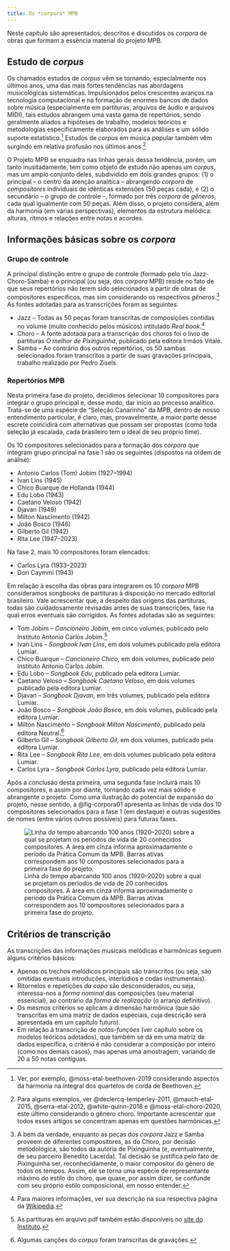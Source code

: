 ```yaml
---
title: Os *corpora* MPB
---
```


Neste capítulo são apresentados, descritos e discutidos os *corpora* de obras que formam a essência material do projeto MPB.

## Estudo de *corpus*
Os chamados estudos de *corpus* vêm se tornando, especialmente nos últimos anos, uma das mais fortes tendências nas abordagens musicológicas sistemáticas. Impulsionados pelos crescentes avanços na tecnologia computacional e na formação de enormes bancos de dados sobre música (especialmente em partituras, arquivos de áudio e arquivos MIDI), tais estudos abrangem uma vasta gama de repertórios, sendo geralmente aliados a hipóteses de trabalho, modelos teóricos e metodologias especificamente elaborados para as análises e um sólido suporte estatístico.^[Ver, por exemplo, @moss-etal-beethoven-2019 considerando aspectos da harmonia na integral dos quartetos de corda de Beethoven.] Estudos de *corpus* em música popular também vêm surgindo em relativa profusão nos últimos anos.^[Para alguns exemplos, ver @declercq-temperley-2011, @mauch-etal-2015, @serra-etal-2012, @white-quinn-2018 e @moss-etal-choro-2020, este último considerando o gênero choro. Importante acrescentar que todos esses artigos se concentram apenas em questões harmônicas.]

O Projeto MPB se enquadra nas linhas gerais dessa tendência, porém, um tanto inusitadamente, tem como objeto de estudo não apenas um *corpus*, mas um amplo conjunto deles, subdividido em dois grandes grupos: (1) o principal -- o centro da atenção analítica -- abrangendo *corpora* de *compositores* individuais de idênticas extensões (50 peças cada), e (2) o secundário -- o grupo de controle --, formado por três *corpora* de *gêneros*, cada qual igualmente com 50 peças. Além disso, o projeto considera, além da harmonia (em várias perspectivas), elementos da estrutura melódica: alturas, ritmos e relações entre notas e acordes.

<!--
Como apontado por @covach-2023, a despeito de sua proeminência atual, os estudos de *corpus* em música popular não são, de modo algum, imunes a problemas. Uma das mais pertinentes críticas feitas pelo autor diz respeito aos critérios de seleção de peças para a formação de um *corpus*.....................

[@huron-2013, p. 4] ..............estudos históricos (finitos) x prospectivos [PARECE QUE O MPB É AS 2 COISAS]..............

HUGO, PENSEI QUE TALVEZ VC PUDESSE INCLUIR ALGUMA ARGUMENTAÇÃO EM FAVOR DOS NOSSOS CRITÉRIOS DE SELEÇÃO DE CORPUS, O QUE ACHA?
-->

## Informações básicas sobre os *corpora*
### Grupo de controle
A principal distinção entre o grupo de controle (formado pelo trio Jazz-Choro-Samba) e o principal (ou seja, dos *corpora* MPB) reside no fato de que seus repertórios não terem sido selecionados a partir de obras de compositores específicos, mas sim considerando os respectivos *gêneros*.^[A bem da verdade, enquanto as peças dos *corpora* Jazz e Samba proveem de diferentes compositores, as do Choro, por decisão metodológica, são todos da autoria de Pixinguinha (e, eventualmente, de seu parceiro Benedito Lacerda). Tal decisão se justifica pelo fato de Pixinguinha ser, reconhecidamente, o maior compositor do gênero de todos os tempos. Assim, ele se torna uma espécie de representante máximo do estilo do choro, que quase, por assim dizer, se confunde com seu próprio estilo composicional, em nosso entender.] As fontes adotadas para as transcrições foram as seguintes:

* Jazz -- Todas as 50 peças foram transcritas de composições contidas no volume (muito conhecido pelos músicos) intitulado *Real book*.^[Para maiores informações, ver sua descrição na sua respectiva página da [Wikipedia](https://en.wikipedia.org/wiki/Real_Book).]
* Choro -- A fonte adotada para a transcrição dos choros foi o livro de partituras *O melhor de Pixinguinha*, publicado pela editora Irmãos Vitale.
* Samba -- Ao contrário dos outros repertórios, os 50 sambas selecionados foram transcritos a partir de suas gravações principais, trabalho realizado por Pedro Zisels.

### Repertórios MPB
Nesta primeira fase do projeto, decidimos selecionar 10 compositores para integrar o grupo principal e, desse modo, dar início ao processo analítico. Trata-se de uma espécie de "Seleção Canarinho" da MPB, dentro de nosso entendimento particular, é claro, mas, provavelmente, a maior parte desse escrete coincidirá com alternativas que possam ser propostas (como toda seleção já escalada, cada brasileiro tem o ideal de seu próprio time).

Os 10 compositores selecionados para a formação dos *corpora* que integram grupo principal na fase 1 são os seguintes (dispostos na ordem de análise):

* Antonio Carlos (Tom) Jobim (1927--1994)
* Ivan Lins (1945)
* Chico Buarque de Hollanda (1944)
* Edu Lobo (1943)
* Caetano Veloso (1942)
* Djavan (1949)
* Milton Nascimento (1942)
* João Bosco (1946)
* Gilberto Gil (1942)
* Rita Lee (1947--2023)

Na fase 2, mais 10 compositores foram elencados:

* Carlos Lyra (1933--2023)
* Dori Caymmi (1943)

Em relação à escolha das obras para integrarem os 10 *corpora* MPB consideramos songbooks de partituras à disposição no mercado editorial brasileiro. Vale acrescentar que, a despeito das origens das partituras, todas são cuidadosamente revisadas antes de suas transcrições, fase na qual erros eventuais são corrigidos. As fontes adotadas são as seguintes:

* Tom Jobim -- *Cancioneiro Jobim*, em cinco volumes, publicado pelo Instituto Antonio Carlos Jobim.^[As partituras em arquivo pdf também estão disponíveis no [site do Instituto](https://www.jobim.org/jobim/handle/2010/4135).]
* Ivan Lins -- *Songbook Ivan Lins*, em dois volumes publicado pela editora Lumiar.
* Chico Buarque -- *Cancioneiro Chico*, em dois volumes, publicado pelo Instituto Antonio Carlos Jobim.
* Edu Lobo -- *Songbook Edu*, publicado pela editora Lumiar.
* Caetano Veloso -- *Songbook Caetano Veloso*, em dois volumes publicado pela editora Lumiar.  
* Djavan -- *Songbook Djavan*, em três volumes, publicado pela editora Lumiar. 
* João Bosco -- *Songbook João Bosco*, em dois volumes, publicado pela editora Lumiar. 
* Milton Nascimento -- *Songbook Milton Nascimento*, publicado pela editora Neutral.^[Algumas canções do *corpus* foram transcritas de gravações.]   
* Gilberto Gil -- *Songbook Gilberto Gil*, em dois volumes, publicado pela editora Lumiar.  
* Rita Lee -- *Songbook Rita Lee*, em dois volumes publicado pela editora Lumiar.
* Carlos Lyra -- *Songbook Carlos Lyra*, publicado pela editora Lumiar.

Após a conclusão desta primeira, uma segunda fase incluirá mais 10 compositores, e assim por diante, tornando cada vez mais sólido e abrangente o projeto. Como uma ilustração do potencial de expansão do projeto, nesse sentido, a @fig-corpora01 apresenta as linhas de vida dos 10 compositores selecionados para a fase 1 (em destaque) e outras sugestões de nomes (entre vários outros possíveis) para futuras fases.

![Linha do tempo abarcando 100 anos (1920--2020) sobre a qual se projetam os períodos de vida de 20 conhecidos compositores. A área em cinza informa aproximadamente o período da Prática Comum da MPB. Barras ativas correspondem aos 10 compositores selecionados para a primeira fase do projeto.](../figs/corpora-mpb-01.png){#fig-corpora01}

## Critérios de transcrição

As transcrições das informações musicais melódicas e harmônicas seguem alguns critérios básicos:

* Apenas os trechos melódicos principais são transcritos (ou seja, são omitidas eventuais introduções, interlúdios e codas instrumentais).
* Ritornelos e repetições *da capo* são desconsiderados, ou seja, interessa-nos a *forma nominal* das composições (seu material essencial), ao contrário da *forma de realização* (o arranjo definitivo).
* Os mesmos critérios se aplicam à dimensão harmônica (que são transcritas em uma matriz de dados especiais, cuja descrição será apresentada em um capítulo futuro).
* Em relação à transcrição de *notas-funções* (ver capítulo sobre os modelos teóricos adotados), que também se dá em uma matriz de dados específica, o critério é não considerar a composição por inteiro (como nos demais casos), mas apenas uma amostragem, variando de 20 a 50 notas contíguas.
